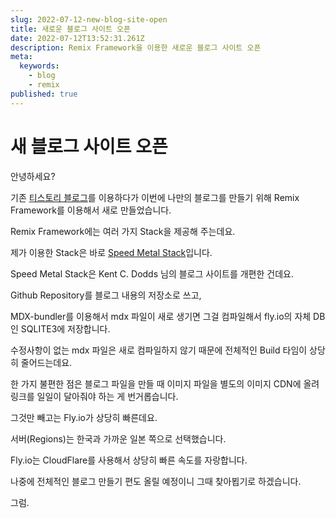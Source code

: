 ```yaml
---
slug: 2022-07-12-new-blog-site-open
title: 새로운 블로그 사이트 오픈
date: 2022-07-12T13:52:31.261Z
description: Remix Framework을 이용한 새로운 블로그 사이트 오픈
meta:
  keywords:
    - blog
    - remix
published: true
---
```


# 새 블로그 사이트 오픈

안녕하세요?

기존 [티스토리 블로그](https://cpro95.tistory.com)를 이용하다가 이번에 나만의 블로그를 만들기 위해 Remix Framework를 이용해서 새로 만들었습니다.

Remix Framework에는 여러 가지 Stack을 제공해 주는데요.

제가 이용한 Stack은 바로 [Speed Metal Stack](https://github.com/Girish21/speed-metal-stack)입니다.

Speed Metal Stack은 Kent C. Dodds 님의 블로그 사이트를 개편한 건데요.

Github Repository를 블로그 내용의 저장소로 쓰고,

MDX-bundler를 이용해서 mdx 파일이 새로 생기면 그걸 컴파일해서 fly.io의 자체 DB인 SQLITE3에 저장합니다.

수정사항이 없는 mdx 파일은 새로 컴파일하지 않기 때문에 전체적인 Build 타임이 상당히 줄어드는데요.

한 가지 불편한 점은 블로그 파일을 만들 때 이미지 파일을 별도의 이미지 CDN에 올려 링크를 일일이 달아줘야 하는 게 번거롭습니다.

그것만 빼고는 Fly.io가 상당히 빠른데요.

서버(Regions)는 한국과 가까운 일본 쪽으로 선택했습니다.

Fly.io는 CloudFlare를 사용해서 상당히 빠른 속도를 자랑합니다.

나중에 전체적인 블로그 만들기 편도 올릴 예정이니 그때 찾아뵙기로 하겠습니다.

그럼.
